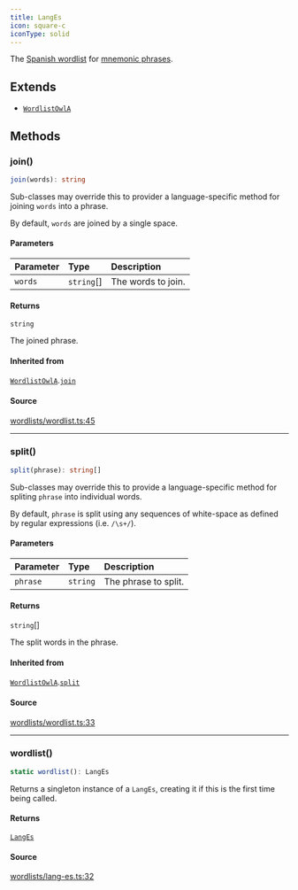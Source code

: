 ```yaml
---
title: LangEs
icon: square-c
iconType: solid
---
```


The [Spanish wordlist](https://github.com/bitcoin/bips/blob/master/bip-0039/spanish.txt) for [mnemonic
phrases](https://en.bitcoin.it/wiki/BIP_0039).

## Extends

- [`WordlistOwlA`](/sdk/content/classes/WordlistOwlA)

## Methods

### join()

```ts
join(words): string
```

Sub-classes may override this to provider a language-specific method for joining `words` into a phrase.

By default, `words` are joined by a single space.

#### Parameters

| Parameter | Type | Description |
| :------ | :------ | :------ |
| `words` | `string`[] | The words to join. |

#### Returns

`string`

The joined phrase.

#### Inherited from

[`WordlistOwlA`](/sdk/content/classes/WordlistOwlA).[`join`](/sdk/content/classes/WordlistOwlA#join)

#### Source

[wordlists/wordlist.ts:45](https://github.com/dominant-strategies/quais.js/blob/54df686e23587fb738cc640fec0b4d1a8021290f/src/wordlists/wordlist.ts#L45)

***

### split()

```ts
split(phrase): string[]
```

Sub-classes may override this to provide a language-specific method for spliting `phrase` into individual words.

By default, `phrase` is split using any sequences of white-space as defined by regular expressions (i.e.
`/\s+/`).

#### Parameters

| Parameter | Type | Description |
| :------ | :------ | :------ |
| `phrase` | `string` | The phrase to split. |

#### Returns

`string`[]

The split words in the phrase.

#### Inherited from

[`WordlistOwlA`](/sdk/content/classes/WordlistOwlA).[`split`](/sdk/content/classes/WordlistOwlA#split)

#### Source

[wordlists/wordlist.ts:33](https://github.com/dominant-strategies/quais.js/blob/54df686e23587fb738cc640fec0b4d1a8021290f/src/wordlists/wordlist.ts#L33)

***

### wordlist()

```ts
static wordlist(): LangEs
```

Returns a singleton instance of a `LangEs`, creating it if this is the first time being called.

#### Returns

[`LangEs`](/sdk/content/classes/LangEs)

#### Source

[wordlists/lang-es.ts:32](https://github.com/dominant-strategies/quais.js/blob/54df686e23587fb738cc640fec0b4d1a8021290f/src/wordlists/lang-es.ts#L32)
